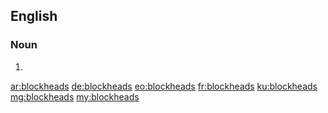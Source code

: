 ==English==

===Noun===
{{head|en|plural}}

# {{plural of|blockhead|lang=en}}

[[ar:blockheads]]
[[de:blockheads]]
[[eo:blockheads]]
[[fr:blockheads]]
[[ku:blockheads]]
[[mg:blockheads]]
[[my:blockheads]]